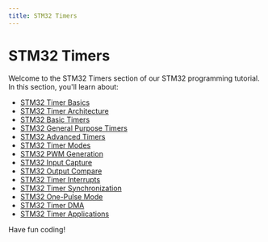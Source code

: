 ```yaml
---
title: STM32 Timers
---
```


# STM32 Timers

Welcome to the STM32 Timers section of our STM32 programming tutorial. In this section, you'll learn about:

- [STM32 Timer Basics](./0-stm32-timer-basics.mdx)
- [STM32 Timer Architecture](./1-stm32-timer-architecture.mdx)
- [STM32 Basic Timers](./2-stm32-basic-timers.mdx)
- [STM32 General Purpose Timers](./3-stm32-general-purpose-timers.mdx)
- [STM32 Advanced Timers](./4-stm32-advanced-timers.mdx)
- [STM32 Timer Modes](./5-stm32-timer-modes.mdx)
- [STM32 PWM Generation](./6-stm32-pwm-generation.mdx)
- [STM32 Input Capture](./7-stm32-input-capture.mdx)
- [STM32 Output Compare](./8-stm32-output-compare.mdx)
- [STM32 Timer Interrupts](./9-stm32-timer-interrupts.mdx)
- [STM32 Timer Synchronization](./10-stm32-timer-synchronization.mdx)
- [STM32 One-Pulse Mode](./11-stm32-one-pulse-mode.mdx)
- [STM32 Timer DMA](./12-stm32-timer-dma.mdx)
- [STM32 Timer Applications](./13-stm32-timer-applications.mdx)

Have fun coding!